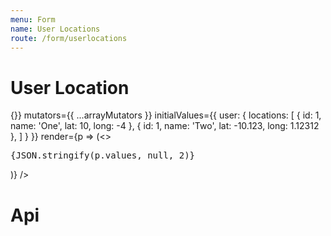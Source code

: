 ```yaml
---
menu: Form
name: User Locations
route: /form/userlocations
---
```



# User Location

<Playground>
    <Form
        onSubmit={() => {}}
        mutators={{
            ...arrayMutators
        }}
        initialValues={{ 
            user: { 
                locations: [
                    { id: 1, name: 'One', lat: 10, long: -4 },
                    { id: 1, name: 'Two', lat: -10.123, long: 1.12312 },
                ]
            }
        }}
        render={p => (<>
            <UserLocations />
            <pre style={{fontSize: "14px"}}>{JSON.stringify(p.values, null, 2)}</pre>
        </>)}
    />
</Playground>

# Api

<Props of={UserLocations}></Props>